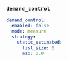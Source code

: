 ### `demand_control`

```yaml title="demand_control"
demand_control:
  enabled: false
  mode: measure
  strategy:
    static_estimated:
      list_size: 0
      max: 0.0
```
